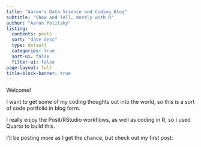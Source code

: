 ```yaml
---
title: "Aaron's Data Science and Coding Blog"
subtitle: "Show and Tell, mostly with R" 
author: "Aaron Politsky"
listing:
  contents: posts
  sort: "date desc"
  type: default
  categories: true
  sort-ui: false
  filter-ui: false
page-layout: full
title-block-banner: true
---
```


Welcome! 

I want to get some of my coding thoughts out into the world, so this is a sort of code portfolio in blog form.

I really enjoy the Posit/RStudio workflows, as well as coding in R, so I used Quarto to build this.

I'll be posting more as I get the chance, but check out my first post:
